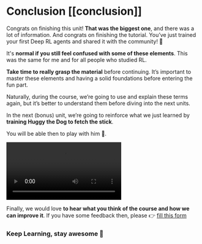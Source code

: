 # Conclusion [[conclusion]]

Congrats on finishing this unit! **That was the biggest one**, and there was a lot of information. And congrats on finishing the tutorial. You’ve just trained your first Deep RL agents and shared it with the community! 🥳

It's **normal if you still feel confused with some of these elements**. This was the same for me and for all people who studied RL.

**Take time to really grasp the material** before continuing. It’s important to master these elements and having a solid foundations before entering the fun part.

Naturally, during the course, we’re going to use and explain these terms again, but it’s better to understand them before diving into the next units.

In the next (bonus) unit, we’re going to reinforce what we just learned by **training Huggy the Dog to fetch the stick**.

You will be able then to play with him 🤗.

<video src="https://huggingface.co/datasets/huggingface-deep-rl-course/course-images/resolve/main/en/unit1/huggy.mp4" alt="Huggy" type="video/mp4">
</video>

Finally, we would love **to hear what you think of the course and how we can improve it**. If you have some feedback then, please 👉  [fill this form](https://forms.gle/BzKXWzLAGZESGNaE9)

### Keep Learning, stay awesome 🤗


